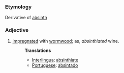 ===Etymology===
Derivative of [[absinth]]
===Adjective===
#[[Impregnated]] with [[wormwood]]; as, ''absinthiated'' wine.
#:'''Translations'''
#:*[[Interlingua]]: [[absinthiate]]
#:*[[Portuguese]]: [[absintado]]